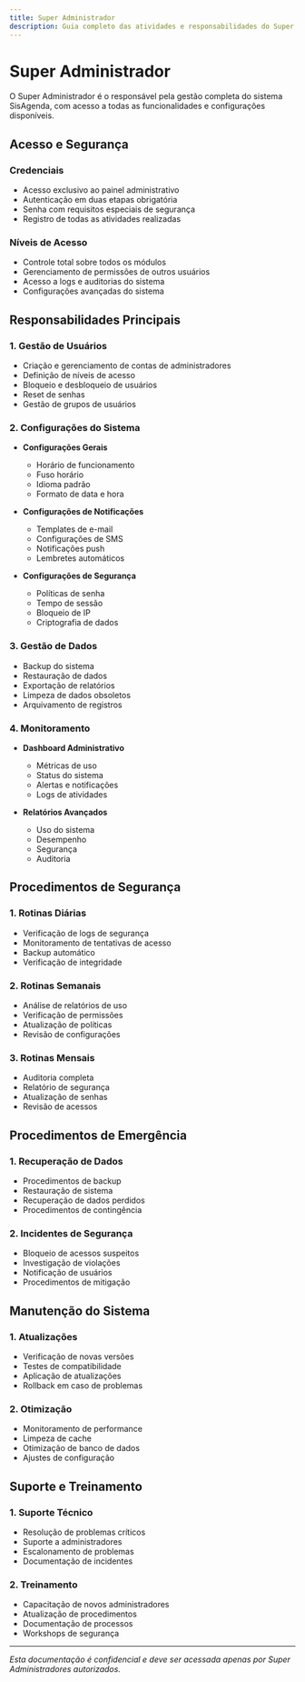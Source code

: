 ```yaml
---
title: Super Administrador
description: Guia completo das atividades e responsabilidades do Super Administrador do SisAgenda
---
```


# Super Administrador

O Super Administrador é o responsável pela gestão completa do sistema SisAgenda, com acesso a todas as funcionalidades e configurações disponíveis.

## Acesso e Segurança

### Credenciais

- Acesso exclusivo ao painel administrativo
- Autenticação em duas etapas obrigatória
- Senha com requisitos especiais de segurança
- Registro de todas as atividades realizadas

### Níveis de Acesso

- Controle total sobre todos os módulos
- Gerenciamento de permissões de outros usuários
- Acesso a logs e auditorias do sistema
- Configurações avançadas do sistema

## Responsabilidades Principais

### 1. Gestão de Usuários

- Criação e gerenciamento de contas de administradores
- Definição de níveis de acesso
- Bloqueio e desbloqueio de usuários
- Reset de senhas
- Gestão de grupos de usuários

### 2. Configurações do Sistema

- **Configurações Gerais**

  - Horário de funcionamento
  - Fuso horário
  - Idioma padrão
  - Formato de data e hora

- **Configurações de Notificações**

  - Templates de e-mail
  - Configurações de SMS
  - Notificações push
  - Lembretes automáticos

- **Configurações de Segurança**
  - Políticas de senha
  - Tempo de sessão
  - Bloqueio de IP
  - Criptografia de dados

### 3. Gestão de Dados

- Backup do sistema
- Restauração de dados
- Exportação de relatórios
- Limpeza de dados obsoletos
- Arquivamento de registros

### 4. Monitoramento

- **Dashboard Administrativo**

  - Métricas de uso
  - Status do sistema
  - Alertas e notificações
  - Logs de atividades

- **Relatórios Avançados**
  - Uso do sistema
  - Desempenho
  - Segurança
  - Auditoria

## Procedimentos de Segurança

### 1. Rotinas Diárias

- Verificação de logs de segurança
- Monitoramento de tentativas de acesso
- Backup automático
- Verificação de integridade

### 2. Rotinas Semanais

- Análise de relatórios de uso
- Verificação de permissões
- Atualização de políticas
- Revisão de configurações

### 3. Rotinas Mensais

- Auditoria completa
- Relatório de segurança
- Atualização de senhas
- Revisão de acessos

## Procedimentos de Emergência

### 1. Recuperação de Dados

- Procedimentos de backup
- Restauração de sistema
- Recuperação de dados perdidos
- Procedimentos de contingência

### 2. Incidentes de Segurança

- Bloqueio de acessos suspeitos
- Investigação de violações
- Notificação de usuários
- Procedimentos de mitigação

## Manutenção do Sistema

### 1. Atualizações

- Verificação de novas versões
- Testes de compatibilidade
- Aplicação de atualizações
- Rollback em caso de problemas

### 2. Otimização

- Monitoramento de performance
- Limpeza de cache
- Otimização de banco de dados
- Ajustes de configuração

## Suporte e Treinamento

### 1. Suporte Técnico

- Resolução de problemas críticos
- Suporte a administradores
- Escalonamento de problemas
- Documentação de incidentes

### 2. Treinamento

- Capacitação de novos administradores
- Atualização de procedimentos
- Documentação de processos
- Workshops de segurança

---

_Esta documentação é confidencial e deve ser acessada apenas por Super Administradores autorizados._
